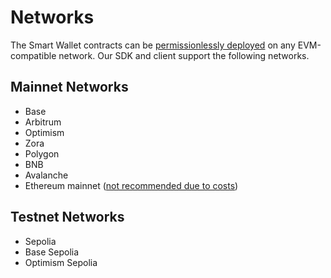 
# Networks
The Smart Wallet contracts can be [permissionlessly deployed](https://github.com/coinbase/smart-wallet/tree/main?tab=readme-ov-file#deployments) on any EVM-compatible network.
Our SDK and client support the following networks.

## Mainnet Networks
- Base
- Arbitrum
- Optimism
- Zora 
- Polygon 
- BNB
- Avalanche
- Ethereum mainnet ([not recommended due to costs](/faq/why-does-it-cost-more-on-ethereum-l1))

## Testnet Networks
- Sepolia 
- Base Sepolia
- Optimism Sepolia

